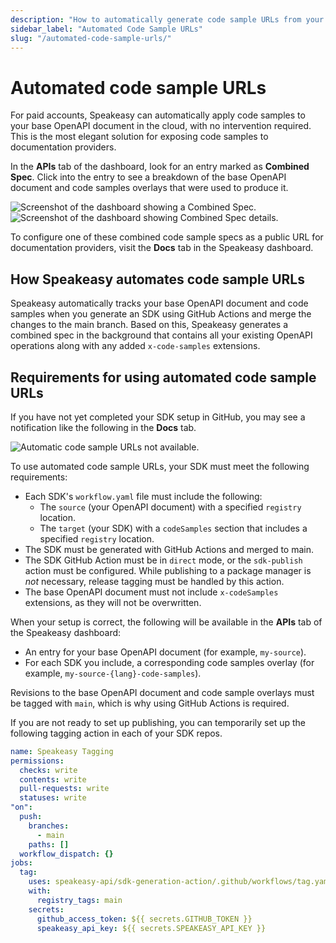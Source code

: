 ```yaml
---
description: "How to automatically generate code sample URLs from your SDK."
sidebar_label: "Automated Code Sample URLs"
slug: "/automated-code-sample-urls/"
---
```


# Automated code sample URLs

For paid accounts, Speakeasy can automatically apply code samples to your base OpenAPI document in the cloud, with no intervention required.
This is the most elegant solution for exposing code samples to documentation providers.

In the **APIs** tab of the dashboard, look for an entry marked as **Combined Spec**.
Click into the entry to see a breakdown of the base OpenAPI document and code samples overlays that were used to produce it.

<div data-screenshot data-darkened>
  <img src="../assets/code-samples/combined-spec.png" alt="Screenshot of the dashboard showing a Combined Spec." />
</div>

<div data-screenshot data-darkened>
  <img src="../assets/code-samples/combined-spec-details.png" alt="Screenshot of the dashboard showing Combined Spec details." />
</div>

To configure one of these combined code sample specs as a public URL for documentation providers, visit the **Docs** tab in the Speakeasy dashboard.

## How Speakeasy automates code sample URLs

Speakeasy automatically tracks your base OpenAPI document and code samples when you generate an SDK using GitHub Actions and merge the changes to the main branch.
Based on this, Speakeasy generates a combined spec in the background that contains all your existing OpenAPI operations along with any added `x-code-samples` extensions.

## Requirements for using automated code sample URLs

If you have not yet completed your SDK setup in GitHub, you may see a notification like the following in the **Docs** tab.

<div data-screenshot data-darkened>
  <img src="../assets/code-samples/automatic-code-samples-url-unavailable.png" alt="Automatic code sample URLs not available." />
</div>

To use automated code sample URLs, your SDK must meet the following requirements:

- Each SDK's `workflow.yaml` file must include the following:
  - The `source` (your OpenAPI document) with a specified `registry` location.
  - The `target` (your SDK) with a `codeSamples` section that includes a specified `registry` location.
- The SDK must be generated with GitHub Actions and merged to main.
- The SDK GitHub Action must be in `direct` mode, or the `sdk-publish` action must be configured. While publishing to a package manager is _not_ necessary, release tagging must be handled by this action.
- The base OpenAPI document must not include `x-codeSamples` extensions, as they will not be overwritten.

When your setup is correct, the following will be available in the **APIs** tab of the Speakeasy dashboard:

- An entry for your base OpenAPI document (for example, `my-source`).
- For each SDK you include, a corresponding code samples overlay (for example, `my-source-{lang}-code-samples`).

Revisions to the base OpenAPI document and code sample overlays must be tagged with `main`, which is why using GitHub Actions is required.

<div data-callout data-title="Alternatives to configuring sdk-publish.yaml:" data-variant="warning">
  <p>
    If you are not ready to set up publishing, you can temporarily set up the following tagging action in each of your SDK repos.
  </p>

  ```yaml .github/workflows/tagging.yaml
  name: Speakeasy Tagging
  permissions:
    checks: write
    contents: write
    pull-requests: write
    statuses: write
  "on":
    push:
      branches:
        - main
      paths: []
    workflow_dispatch: {}
  jobs:
    tag:
      uses: speakeasy-api/sdk-generation-action/.github/workflows/tag.yaml@v15
      with:
        registry_tags: main
      secrets:
        github_access_token: ${{ secrets.GITHUB_TOKEN }}
        speakeasy_api_key: ${{ secrets.SPEAKEASY_API_KEY }}
  ```
</div>